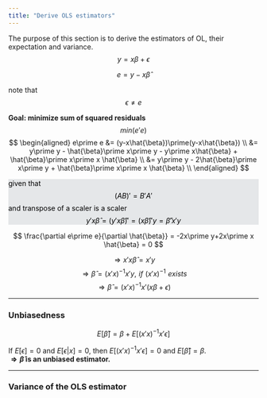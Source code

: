 ```yaml
---
title: "Derive OLS estimators"
---
```

The purpose of this section is to derive the estimators of OL, their expectation and variance.
$$ y = x\beta + \epsilon$$

$$ e = y-x\hat{\beta} $$

note that $$\epsilon  \neq e$$

**Goal: minimize sum of squared residuals** $$ min(e\prime e) $$ 
$$
\begin{aligned}
e\prime e &=  (y-x\hat{\beta})\prime(y-x\hat{\beta}) \\
&= y\prime y - \hat{\beta}\prime x\prime y - y\prime x\hat{\beta} + \hat{\beta}\prime x\prime x \hat{\beta} \\
&= y\prime y - 2\hat{\beta}\prime x\prime y + \hat{\beta}\prime x\prime x \hat{\beta} \\
\end{aligned}
$$
<div style="background-color:#E5E7E9;color:black;matrixOperation:20px;">
given that
$$ (AB)\prime = B\prime A\prime $$
and transpose of a scaler is a scaler
$$ y\prime x \hat{\beta} = (y\prime x \hat{\beta})\prime = (x\hat{\beta})\prime y = \hat{\beta}\prime x\prime y $$
</div>


$$ \frac{\partial e\prime e}{\partial \hat{\beta}} = -2x\prime y+2x\prime x \hat{\beta} = 0 $$


$$ \Rightarrow x\prime x \hat{\beta} = x\prime y $$
$$ \Rightarrow \hat{\beta} = (x\prime x)^{-1}x\prime y ,\,\, if \,\, (x\prime x)^{-1} \,\, exists $$
$$ \Rightarrow \hat{\beta} = (x\prime x)^{-1}x\prime (x\beta + \epsilon)  $$

------  

### Unbiasedness


$$ E[ \hat{\beta}] = \beta + E[(x\prime x)^{-1}x\prime \epsilon]$$

If $E[\epsilon] =0$ and $E[\epsilon | x] = 0$, then $E[(x\prime x)^{-1}x\prime \epsilon] = 0$ and $E[ \hat{\beta}] = \beta$.   
**$\Rightarrow \hat{\beta}$ is an unbiased estimator.**

********


### Variance of the OLS estimator
